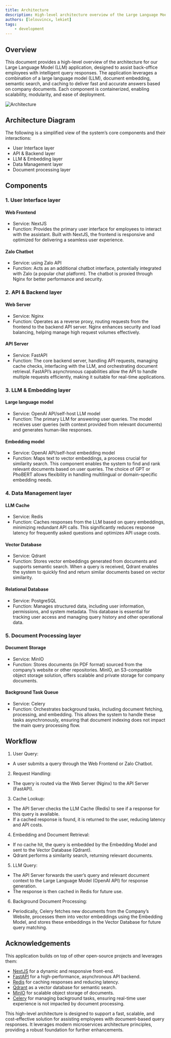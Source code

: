 ```yaml
---
title: Architecture
description: High-level architecture overview of the Large Language Model (LLM) application for intelligent query responses.
authors: [lelouvincx, lekiet]
tags:
    - development
---
```




## Overview

This document provides a high-level overview of the architecture for our Large Language Model (LLM) application, designed to assist back-office employees with intelligent query responses. The application leverages a combination of a large language model (LLM), document embedding, semantic search, and caching to deliver fast and accurate answers based on company documents. Each component is containerized, enabling scalability, modularity, and ease of deployment.

<img src="/img/highLevelArchitecture/architecture.png" alt="Architecture" />

## Architecture Diagram

The following is a simplified view of the system’s core components and their interactions:

- User Interface layer
- API & Backend layer
- LLM & Embedding layer
- Data Management layer
- Document processing layer

## Components

### 1. User Interface layer

#### Web Frontend

- Service: NextJS
- Function: Provides the primary user interface for employees to interact with the assistant. Built with NextJS, the frontend is responsive and optimized for delivering a seamless user experience.

#### Zalo Chatbot

- Service: using Zalo API
- Function: Acts as an additional chatbot interface, potentially integrated with Zalo (a popular chat platform). The chatbot is proxied through Nginx for better performance and security.

### 2. API & Backend layer

#### Web Server

- Service: Nginx
- Function: Operates as a reverse proxy, routing requests from the frontend to the backend API server. Nginx enhances security and load balancing, helping manage high request volumes effectively.

#### API Server

- Service: FastAPI
- Function: The core backend server, handling API requests, managing cache checks, interfacing with the LLM, and orchestrating document retrieval. FastAPI’s asynchronous capabilities allow the API to handle multiple requests efficiently, making it suitable for real-time applications.

### 3. LLM & Embedding layer

#### Large language model

- Service: OpenAI API/self-host LLM model
- Function: The primary LLM for answering user queries. The model receives user queries (with context provided from relevant documents) and generates human-like responses.

#### Embedding model

- Service: OpenAI API/self-host embedding model
- Function: Maps text to vector embeddings, a process crucial for similarity search. This component enables the system to find and rank relevant documents based on user queries. The choice of GPT or PhoBERT allows flexibility in handling multilingual or domain-specific embedding needs.

### 4. Data Management layer

#### LLM Cache

- Service: Redis
- Function: Caches responses from the LLM based on query embeddings, minimizing redundant API calls. This significantly reduces response latency for frequently asked questions and optimizes API usage costs.

#### Vector Database

- Service: Qdrant
- Function: Stores vector embeddings generated from documents and supports semantic search. When a query is received, Qdrant enables the system to quickly find and return similar documents based on vector similarity.

#### Relational Database

- Service: PostgreSQL
- Function: Manages structured data, including user information, permissions, and system metadata. This database is essential for tracking user access and managing query history and other operational data.

### 5. Document Processing layer

#### Document Storage

- Service: MinIO
- Function: Stores documents (in PDF format) sourced from the company’s website or other repositories. MinIO, an S3-compatible object storage solution, offers scalable and private storage for company documents.

#### Background Task Queue

- Service: Celery
- Function: Orchestrates background tasks, including document fetching, processing, and embedding. This allows the system to handle these tasks asynchronously, ensuring that document indexing does not impact the main query processing flow.

## Workflow

1. User Query:

- A user submits a query through the Web Frontend or Zalo Chatbot.

2. Request Handling:

- The query is routed via the Web Server (Nginx) to the API Server (FastAPI).

3. Cache Lookup:

- The API Server checks the LLM Cache (Redis) to see if a response for this query is available.
- If a cached response is found, it is returned to the user, reducing latency and API costs.

4. Embedding and Document Retrieval:

- If no cache hit, the query is embedded by the Embedding Model and sent to the Vector Database (Qdrant).
- Qdrant performs a similarity search, returning relevant documents.

5. LLM Query:

- The API Server forwards the user’s query and relevant document context to the Large Language Model (OpenAI API) for response generation.
- The response is then cached in Redis for future use.

6. Background Document Processing:

- Periodically, Celery fetches new documents from the Company’s Website, processes them into vector embeddings using the Embedding Model, and stores these embeddings in the Vector Database for future query matching.

## Acknowledgements

This application builds on top of other open-source projects and leverages them:

- [NextJS](https://github.com/vercel/next.js) for a dynamic and responsive front-end.
- [FastAPI](https://github.com/fastapi/fastapi) for a high-performance, asynchronous API backend.
- [Redis](https://github.com/redis/redis) for caching responses and reducing latency.
- [Qdrant](https://github.com/qdrant/qdrant) as a vector database for semantic search.
- [MinIO](https://github.com/minio/minio) for scalable object storage of documents.
- [Celery](https://github.com/celery/celery) for managing background tasks, ensuring real-time user experience is not impacted by document processing.

This high-level architecture is designed to support a fast, scalable, and cost-effective solution for assisting employees with document-based query responses. It leverages modern microservices architecture principles, providing a robust foundation for further enhancements.
